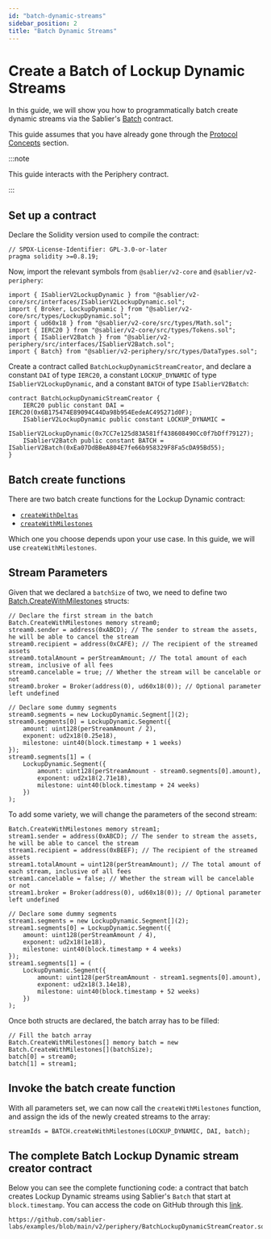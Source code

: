 ```yaml
---
id: "batch-dynamic-streams"
sidebar_position: 2
title: "Batch Dynamic Streams"
---
```



# Create a Batch of Lockup Dynamic Streams

In this guide, we will show you how to programmatically batch create dynamic streams via the Sablier's
[Batch](/contracts/v2/reference/periphery/contract.SablierV2Batch) contract.

This guide assumes that you have already gone through the [Protocol Concepts](/concepts/protocol/streaming) section.

:::note

This guide interacts with the Periphery contract.

:::

<AdmonitionSimpleCode />

## Set up a contract

Declare the Solidity version used to compile the contract:

```solidity
// SPDX-License-Identifier: GPL-3.0-or-later
pragma solidity >=0.8.19;
```

Now, import the relevant symbols from `@sablier/v2-core` and `@sablier/v2-periphery`:

```solidity
import { ISablierV2LockupDynamic } from "@sablier/v2-core/src/interfaces/ISablierV2LockupDynamic.sol";
import { Broker, LockupDynamic } from "@sablier/v2-core/src/types/LockupDynamic.sol";
import { ud60x18 } from "@sablier/v2-core/src/types/Math.sol";
import { IERC20 } from "@sablier/v2-core/src/types/Tokens.sol";
import { ISablierV2Batch } from "@sablier/v2-periphery/src/interfaces/ISablierV2Batch.sol";
import { Batch} from "@sablier/v2-periphery/src/types/DataTypes.sol";
```

Create a contract called `BatchLockupDynamicStreamCreator`, and declare a constant `DAI` of type `IERC20`, a constant
`LOCKUP_DYNAMIC` of type `ISablierV2LockupDynamic`, and a constant `BATCH` of type `ISablierV2Batch`:

```solidity
contract BatchLockupDynamicStreamCreator {
    IERC20 public constant DAI = IERC20(0x6B175474E89094C44Da98b954EedeAC495271d0F);
    ISablierV2LockupDynamic public constant LOCKUP_DYNAMIC =
        ISablierV2LockupDynamic(0x7CC7e125d83A581ff438608490Cc0f7bDff79127);
    ISablierV2Batch public constant BATCH = ISablierV2Batch(0xEa07DdBBeA804E7fe66b958329F8Fa5cDA95Bd55);
}
```

<ConstantsComment />

## Batch create functions

There are two batch create functions for the Lockup Dynamic contract:

- [`createWithDeltas`](/contracts/v2/reference/periphery/contract.SablierV2Batch#createwithdeltas)
- [`createWithMilestones`](/contracts/v2/reference/periphery/contract.SablierV2Batch#createwithmilestones)

Which one you choose depends upon your use case. In this guide, we will use `createWithMilestones`.

<BatchCommonSteps />

## Stream Parameters

Given that we declared a `batchSize` of two, we need to define two
[Batch.CreateWithMilestones](/contracts/v2/reference/periphery/types/library.Batch#createwithmilestones) structs:

```solidity
// Declare the first stream in the batch
Batch.CreateWithMilestones memory stream0;
stream0.sender = address(0xABCD); // The sender to stream the assets, he will be able to cancel the stream
stream0.recipient = address(0xCAFE); // The recipient of the streamed assets
stream0.totalAmount = perStreamAmount; // The total amount of each stream, inclusive of all fees
stream0.cancelable = true; // Whether the stream will be cancelable or not
stream0.broker = Broker(address(0), ud60x18(0)); // Optional parameter left undefined

// Declare some dummy segments
stream0.segments = new LockupDynamic.Segment[](2);
stream0.segments[0] = LockupDynamic.Segment({
    amount: uint128(perStreamAmount / 2),
    exponent: ud2x18(0.25e18),
    milestone: uint40(block.timestamp + 1 weeks)
});
stream0.segments[1] = (
    LockupDynamic.Segment({
        amount: uint128(perStreamAmount - stream0.segments[0].amount),
        exponent: ud2x18(2.71e18),
        milestone: uint40(block.timestamp + 24 weeks)
    })
);
```

To add some variety, we will change the parameters of the second stream:

```solidity
Batch.CreateWithMilestones memory stream1;
stream1.sender = address(0xABCD); // The sender to stream the assets, he will be able to cancel the stream
stream1.recipient = address(0xBEEF); // The recipient of the streamed assets
stream1.totalAmount = uint128(perStreamAmount); // The total amount of each stream, inclusive of all fees
stream1.cancelable = false; // Whether the stream will be cancelable or not
stream1.broker = Broker(address(0), ud60x18(0)); // Optional parameter left undefined

// Declare some dummy segments
stream1.segments = new LockupDynamic.Segment[](2);
stream1.segments[0] = LockupDynamic.Segment({
    amount: uint128(perStreamAmount / 4),
    exponent: ud2x18(1e18),
    milestone: uint40(block.timestamp + 4 weeks)
});
stream1.segments[1] = (
    LockupDynamic.Segment({
        amount: uint128(perStreamAmount - stream1.segments[0].amount),
        exponent: ud2x18(3.14e18),
        milestone: uint40(block.timestamp + 52 weeks)
    })
);
```

Once both structs are declared, the batch array has to be filled:

```solidity
// Fill the batch array
Batch.CreateWithMilestones[] memory batch = new Batch.CreateWithMilestones[](batchSize);
batch[0] = stream0;
batch[1] = stream1;
```

## Invoke the batch create function

With all parameters set, we can now call the `createWithMilestones` function, and assign the ids of the newly created
streams to the array:

```solidity
streamIds = BATCH.createWithMilestones(LOCKUP_DYNAMIC, DAI, batch);
```

## The complete Batch Lockup Dynamic stream creator contract

Below you can see the complete functioning code: a contract that batch creates Lockup Dynamic streams using Sablier's
`Batch` that start at `block.timestamp`. You can access the code on GitHub through this
[link](https://github.com/sablier-labs/examples/blob/main/v2/periphery/BatchLockupDynamicStreamCreator.sol).

```solidity reference title="Batch Lockup Dynamic stream creator"
https://github.com/sablier-labs/examples/blob/main/v2/periphery/BatchLockupDynamicStreamCreator.sol
```

